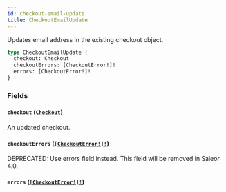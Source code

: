 ```yaml
---
id: checkout-email-update
title: CheckoutEmailUpdate
---
```


Updates email address in the existing checkout object.

```graphql
type CheckoutEmailUpdate {
  checkout: Checkout
  checkoutErrors: [CheckoutError!]!
  errors: [CheckoutError!]!
}
```

### Fields

#### `checkout` ([`Checkout`](../../../developer/api-reference/objects/checkout))

An updated checkout.

#### `checkoutErrors` ([`[CheckoutError!]!`](../../../developer/api-reference/objects/checkout-error))

<span class="badge badge--warning">DEPRECATED: Use errors field instead. This field will be removed in Saleor 4.0.</span>

#### `errors` ([`[CheckoutError!]!`](../../../developer/api-reference/objects/checkout-error))
